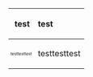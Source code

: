 {| color="red"
! align="right" | test
! align="left" | test
|-
| style="font-size: 50%;" | testtesttest
| style="text-color: red;" | testtesttest
|}
